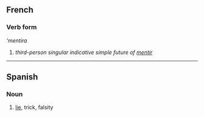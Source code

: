 ==French==
===Verb form===
'''mentira''

# ''third-person singular indicative simple future of [[mentir]]''

----
==Spanish==
===Noun===

#[[lie]], trick, falsity